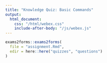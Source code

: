 ```yaml
---
title: "Knowledge Quiz: Basic Commands"
output:
  html_document:
    css: "/html/webex.css"
    include-after-body: "/js/webex.js"
---
```


```r
exams2forms::exams2forms(
  file = "assignment.Rmd",
  edir = here::here("quizzes", "questions")
)
```
